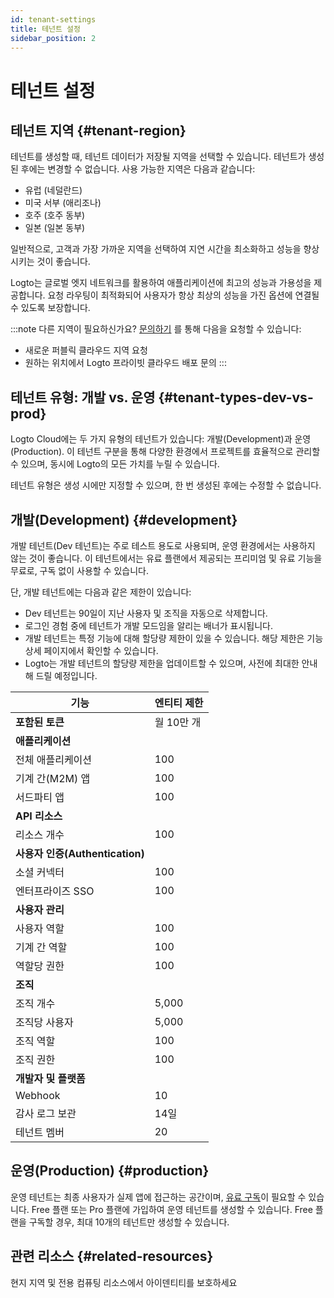 ```yaml
---
id: tenant-settings
title: 테넌트 설정
sidebar_position: 2
---
```


# 테넌트 설정

## 테넌트 지역 \{#tenant-region}

테넌트를 생성할 때, 테넌트 데이터가 저장될 지역을 선택할 수 있습니다. 테넌트가 생성된 후에는 변경할 수 없습니다. 사용 가능한 지역은 다음과 같습니다:

- 유럽 (네덜란드)
- 미국 서부 (애리조나)
- 호주 (호주 동부)
- 일본 (일본 동부)

일반적으로, 고객과 가장 가까운 지역을 선택하여 지연 시간을 최소화하고 성능을 향상시키는 것이 좋습니다.

Logto는 글로벌 엣지 네트워크를 활용하여 애플리케이션에 최고의 성능과 가용성을 제공합니다. 요청 라우팅이 최적화되어 사용자가 항상 최상의 성능을 가진 옵션에 연결될 수 있도록 보장합니다.

:::note
다른 지역이 필요하신가요? [문의하기](https://logto.io/contact) 를 통해 다음을 요청할 수 있습니다:

- 새로운 퍼블릭 클라우드 지역 요청
- 원하는 위치에서 Logto 프라이빗 클라우드 배포 문의
  :::

## 테넌트 유형: 개발 vs. 운영 \{#tenant-types-dev-vs-prod}

Logto Cloud에는 두 가지 유형의 테넌트가 있습니다: 개발(Development)과 운영(Production). 이 테넌트 구분을 통해 다양한 환경에서 프로젝트를 효율적으로 관리할 수 있으며, 동시에 Logto의 모든 가치를 누릴 수 있습니다.

테넌트 유형은 생성 시에만 지정할 수 있으며, 한 번 생성된 후에는 수정할 수 없습니다.

## 개발(Development) \{#development}

개발 테넌트(Dev 테넌트)는 주로 테스트 용도로 사용되며, 운영 환경에서는 사용하지 않는 것이 좋습니다. 이 테넌트에서는 유료 플랜에서 제공되는 프리미엄 및 유료 기능을 무료로, 구독 없이 사용할 수 있습니다.

단, 개발 테넌트에는 다음과 같은 제한이 있습니다:

- Dev 테넌트는 90일이 지난 사용자 및 조직을 자동으로 삭제합니다.
- 로그인 경험 중에 테넌트가 개발 모드임을 알리는 배너가 표시됩니다.
- 개발 테넌트는 특정 기능에 대해 할당량 제한이 있을 수 있습니다. 해당 제한은 기능 상세 페이지에서 확인할 수 있습니다.
- Logto는 개발 테넌트의 할당량 제한을 업데이트할 수 있으며, 사전에 최대한 안내해 드릴 예정입니다.

| 기능                            | 엔티티 제한 |
| ------------------------------- | ----------- |
| **포함된 토큰**                 | 월 10만 개  |
| **애플리케이션**                |             |
| 전체 애플리케이션               | 100         |
| 기계 간(M2M) 앱                 | 100         |
| 서드파티 앱                     | 100         |
| **API 리소스**                  |             |
| 리소스 개수                     | 100         |
| **사용자 인증(Authentication)** |             |
| 소셜 커넥터                     | 100         |
| 엔터프라이즈 SSO                | 100         |
| **사용자 관리**                 |             |
| 사용자 역할                     | 100         |
| 기계 간 역할                    | 100         |
| 역할당 권한                     | 100         |
| **조직**                        |             |
| 조직 개수                       | 5,000       |
| 조직당 사용자                   | 5,000       |
| 조직 역할                       | 100         |
| 조직 권한                       | 100         |
| **개발자 및 플랫폼**            |             |
| Webhook                         | 10          |
| 감사 로그 보관                  | 14일        |
| 테넌트 멤버                     | 20          |

## 운영(Production) \{#production}

운영 테넌트는 최종 사용자가 실제 앱에 접근하는 공간이며, [유료 구독](https://logto.io/pricing)이 필요할 수 있습니다. Free 플랜 또는 Pro 플랜에 가입하여 운영 테넌트를 생성할 수 있습니다. Free 플랜을 구독할 경우, 최대 10개의 테넌트만 생성할 수 있습니다.

## 관련 리소스 \{#related-resources}

<Url href="https://blog.logto.io/data-region-resources">
  현지 지역 및 전용 컴퓨팅 리소스에서 아이덴티티를 보호하세요
</Url>
